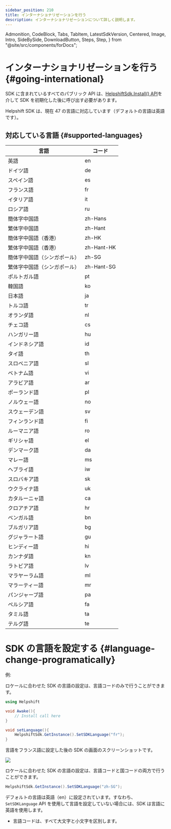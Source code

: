 ```yaml
---
sidebar_position: 210
title: インターナショナリゼーションを行う
description: インターナショナリゼーションについて詳しく説明します。
---
```


  Admonition,
  CodeBlock,
  Tabs,
  TabItem,
  LatestSdkVersion,
  Centered,
  Image,
  Intro,
  SideBySide,
  DownloadButton,
  Steps,
  Step,
} from "@site/src/components/forDocs";


# インターナショナリゼーションを行う {#going-international}

<Admonition type="info" title="注意">

SDK に含まれているすべてのパブリック API は、[HelpshiftSdk.Install() API](/sdkx-unity/getting-started-android#initializing)を介して SDK を初期化した後に呼び出す必要があります。

</Admonition>

Helpshift SDK は、現在 47 の言語に対応しています（デフォルトの言語は英語です）。

## 対応している言語 {#supported-languages}

| 言語                         | コード     |
| ---------------------------- | ---------- |
| 英語                         | en         |
| ドイツ語                     | de         |
| スペイン語                   | es         |
| フランス語                   | fr         |
| イタリア語                   | it         |
| ロシア語                     | ru         |
| 簡体字中国語                 | zh-Hans    |
| 繁体字中国語                 | zh-Hant    |
| 簡体字中国語（香港）         | zh-HK      |
| 繁体字中国語（香港）         | zh-Hant-HK |
| 簡体字中国語（シンガポール） | zh-SG      |
| 繁体字中国語（シンガポール） | zh-Hant-SG |
| ポルトガル語                 | pt         |
| 韓国語                       | ko         |
| 日本語                       | ja         |
| トルコ語                     | tr         |
| オランダ語                   | nl         |
| チェコ語                     | cs         |
| ハンガリー語                 | hu         |
| インドネシア語               | id         |
| タイ語                       | th         |
| スロベニア語                 | sl         |
| ベトナム語                   | vi         |
| アラビア語                   | ar         |
| ポーランド語                 | pl         |
| ノルウェー語                 | no         |
| スウェーデン語               | sv         |
| フィンランド語               | fi         |
| ルーマニア語                 | ro         |
| ギリシャ語                   | el         |
| デンマーク語                 | da         |
| マレー語                     | ms         |
| ヘブライ語                   | iw         |
| スロバキア語                 | sk         |
| ウクライナ語                 | uk         |
| カタルーニャ語               | ca         |
| クロアチア語                 | hr         |
| ベンガル語                   | bn         |
| ブルガリア語                 | bg         |
| グジャラート語               | gu         |
| ヒンディー語                 | hi         |
| カンナダ語                   | kn         |
| ラトビア語                   | lv         |
| マラヤーラム語               | ml         |
| マラーティー語               | mr         |
| パンジャーブ語               | pa         |
| ペルシア語                   | fa         |
| タミル語                     | ta         |
| テルグ語                     | te         |

# SDK の言語を設定する {#language-change-programatically}

<SetLanguageDescription />

例:

ロケールに合わせた SDK の言語の設定は、言語コードのみで行うことができます。

```csharp
using Helpshift

void Awake(){
	// Install call here
}

void setLanguage(){
	HelpshiftSdk.GetInstance().SetSDKLanguage("fr");
}

```

言語をフランス語に設定した後の SDK の画面のスクリーンショットです。

![](/static/books/sdkx_android/i18n.png)

ロケールに合わせた SDK の言語の設定は、言語コードと国コードの両方で行うことができます。

```csharp
HelpshiftSdk.GetInstance().SetSDKLanguage("zh-SG");
```

<Admonition type="info" title="注意">

デフォルトの言語は英語（en）に設定されています。すなわち、`SetSDKLanguage` API を使用して言語を設定していない場合には、SDK は言語に英語を使用します。

- 言語コードは、すべて大文字と小文字を区別します。

</Admonition>
